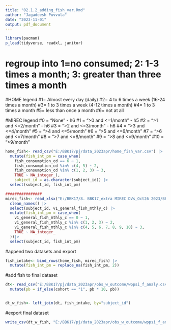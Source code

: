 ```yaml
---
title: "02.1.2_adding_fish_var.Rmd"
author: "Jagadeesh Puvvula"
date: "2023-11-01"
output: pdf_document
---
```


```r
library(pacman)
p_load(tidyverse, readxl, janitor)
```

# regroup into 1=no consumed; 2: 1-3 times a month; 3: greater than three times a month
#HOME legend
#1= Almost every day (daily)
#2= 4 to 6 times a week (16-24 times a month)
#3= 1 to 3 times a week (4-12 times a month)
#4= 1 to 3 times a month
#5= less than once a month
#6= not at all

#MIREC legend
#0 = "None" - h6
#1 = ">0 and <=1/month" - h5
#2 = ">1 and <=2/month" - h6
#3 = ">2 and <=3/month" - h6
#4 = ">3 and <=4/month"
#5 = ">4 and <=5/month"
#6 = ">5 and <=6/month"
#7 = ">6 and <=7/month"
#8 = ">7 and <=8/month"
#9 = ">8 and <=9/month"
#10 = ">9/month"
```r
home_fish<- read_csv("E:/BBK17/pj/data_2023apr/home_fish_var.csv") |>
  mutate(fish_int_pm = case_when(
    fish_consumption_cd == 6 ~ 1,
    fish_consumption_cd %in% c(4, 5) ~ 2,
    fish_consumption_cd %in% c(1, 2, 3) ~ 3,
    TRUE ~ NA_integer_),
    subject_id = as.character(subject_id)) |>
  select(subject_id, fish_int_pm)

################
mirec_fish<- read_xlsx("E:/BBK17/8. BBK17_extra MIREC DVs_Oct26 2023/BBK17_MIREC_MOTHER_DVs_Yes_to_MIREC_BBK_Sept28 2023.xlsx") |>
  clean_names() |>
  select(subject_id, v1_general_fish_mthly_c) |>
  mutate(fish_int_pm = case_when(
    v1_general_fish_mthly_c == 0 ~ 1,
    v1_general_fish_mthly_c %in% c(1, 2, 3) ~ 2,
    v1_general_fish_mthly_c %in% c(4, 5, 6, 7, 8, 9, 10) ~ 3,
    TRUE ~ NA_integer_
  ))|>
  select(subject_id, fish_int_pm)
```

#append two datasets and export
```r
fish_intake<- bind_rows(home_fish, mirec_fish) |>
  mutate(fish_int_pm = replace_na(fish_int_pm, 2))
```

#add fish to final dataset
```r
dt<- read_csv("E:/BBK17/pj/data_2023apr/obs_w_outcome/wppsi_f_analy.csv")|>
  mutate(pb = if_else(cohort == "1", pb * 10, pb))


dt_w_fish<- left_join(dt, fish_intake, by="subject_id")
```

#export final dataset
```r
write_csv(dt_w_fish, "E:/BBK17/pj/data_2023apr/obs_w_outcome/wppsi_f_analy.csv")
```





